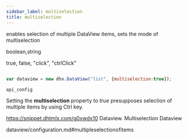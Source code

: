 ```yaml
---
sidebar_label: multiselection
title: multiselection
---
```



          


<Short>
 
enables selection of multiple DataView items, sets the mode of multiselection





</Short>



<Type>
 boolean,string


</Type>


 true, false, "click", "ctrlClick" 

~~~js
 
var dataview = new dhx.DataView("list", {multiselection:true});


~~~
	api_config

<Descr>
 
Setting the <strong>multiselection</strong> property to *true* presupposes selection of multiple items by using Ctrl key.




</Descr>



https://snippet.dhtmlx.com/g0xwdx10	Dataview. Multiselection Dataview

 dataview/configuration.md#multipleselectionofitems